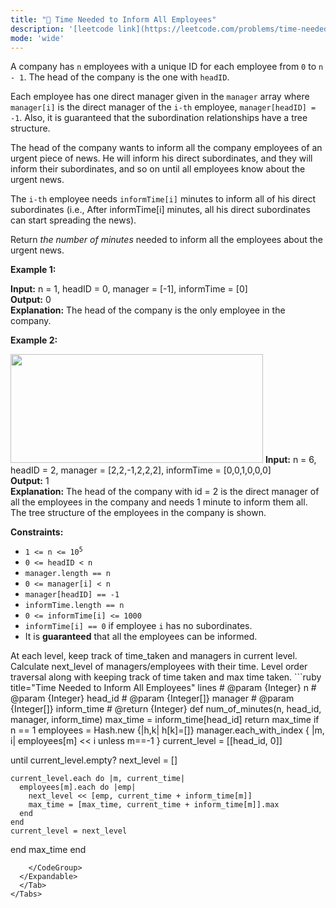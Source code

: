 ```yaml
---
title: "🧀 Time Needed to Inform All Employees"
description: '[leetcode link](https://leetcode.com/problems/time-needed-to-inform-all-employees/description/)'
mode: 'wide'
---
```

<Tabs>
  <Tab title="Question" icon="circle-question" iconType="regular">
    <Card>
      <p>A company has <code>n</code> employees with a unique ID for each employee from <code>0</code> to <code>n - 1</code>. The head of the company is the one with <code>headID</code>.</p>  <p>Each employee has one direct manager given in the <code>manager</code> array where <code>manager[i]</code> is the direct manager of the <code>i-th</code> employee, <code>manager[headID] = -1</code>. Also, it is guaranteed that the subordination relationships have a tree structure.</p>  <p>The head of the company wants to inform all the company employees of an urgent piece of news. He will inform his direct subordinates, and they will inform their subordinates, and so on until all employees know about the urgent news.</p>  <p>The <code>i-th</code> employee needs <code>informTime[i]</code> minutes to inform all of his direct subordinates (i.e., After informTime[i] minutes, all his direct subordinates can start spreading the news).</p>  <p>Return <em>the number of minutes</em> needed to inform all the employees about the urgent news.</p>   <p><strong class="example">Example 1:</strong></p>   <strong>Input:</strong> n = 1, headID = 0, manager = [-1], informTime = [0] <br/> <strong>Output:</strong> 0 <br/> <strong>Explanation:</strong> The head of the company is the only employee in the company.   <p><strong class="example">Example 2:</strong></p> <img alt="" src="https://assets.leetcode.com/uploads/2020/02/27/graph.png" style="width: 404px; height: 174px;" />  <strong>Input:</strong> n = 6, headID = 2, manager = [2,2,-1,2,2,2], informTime = [0,0,1,0,0,0] <br/> <strong>Output:</strong> 1 <br/> <strong>Explanation:</strong> The head of the company with id = 2 is the direct manager of all the employees in the company and needs 1 minute to inform them all. The tree structure of the employees in the company is shown.    <p><strong>Constraints:</strong></p>  <ul>  <li><code>1 &lt;= n &lt;= 10<sup>5</sup></code></li>  <li><code>0 &lt;= headID &lt; n</code></li>  <li><code>manager.length == n</code></li>  <li><code>0 &lt;= manager[i] &lt; n</code></li>  <li><code>manager[headID] == -1</code></li>  <li><code>informTime.length == n</code></li>  <li><code>0 &lt;= informTime[i] &lt;= 1000</code></li>  <li><code>informTime[i] == 0</code> if employee <code>i</code> has no subordinates.</li>  <li>It is <strong>guaranteed</strong> that all the employees can be informed.</li> </ul> 
    </Card>
  </Tab>
  <Tab title="Solution" icon="lightbulb" iconType="regular" >
    <Card>
      At each level, keep track of time_taken and managers in current level. Calculate next_level of managers/employees with their time. Level order traversal along with keeping track of time taken and max time taken.
</Card>
  <Expandable title="code">
    <CodeGroup dropdown>
```ruby title="Time Needed to Inform All Employees" lines
# @param {Integer} n
# @param {Integer} head_id
# @param {Integer[]} manager
# @param {Integer[]} inform_time
# @return {Integer}
def num_of_minutes(n, head_id, manager, inform_time)
  max_time = inform_time[head_id]
  return max_time if n == 1
  employees = Hash.new {|h,k| h[k]=[]}
  manager.each_with_index { |m, i| employees[m] << i unless m==-1 }
  current_level = [[head_id, 0]]
  
  until current_level.empty?
    next_level = []
    
    current_level.each do |m, current_time|
      employees[m].each do |emp|
        next_level << [emp, current_time + inform_time[m]]
        max_time = [max_time, current_time + inform_time[m]].max
      end
    end
    current_level = next_level
  end
  max_time
end
```
    </CodeGroup>
  </Expandable>
  </Tab>
</Tabs>